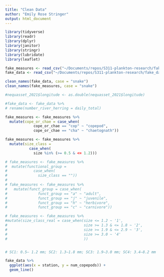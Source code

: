 ```yaml
---
title: "Clean Data"
author: "Emily Rose Stringer"
output: html_document
---
```


```r
library(tidyverse)
library(readr)
library(dplyr)
library(janitor)
library(stringr)
library(lubridate)
library(leaflet)
```

```r
fake_measures <- read_csv("~/Documents/repos/S311-plankton-research/fake_data_measures.csv")
fake_data <- read_csv("~/Documents/repos/S311-plankton-research/fake_data.csv")
```

```r
clean_names(fake_data, case = "snake")
clean_names(fake_measures, case = "snake")

```

```r
#nequasset_2021$longitude <- as.double(nequasset_2021$longitude)
```

```r
#fake_data <- fake_data %>%
# rename(number_river_herring = daily_total)

fake_measures <- fake_measures %>%
  mutate(cope_or_chae = case_when(
             cope_or_chae == "cop" ~ "copepod",
             cope_or_chae == "cha" ~ "chaetognath"))

fake_measures <- fake_measures %>%
  mutate(size_class = 
           case_when(
             size %in% (>= 0.5 & <= 1.2)))

# fake_measures <- fake_measures %>%
#  mutate(functional_group = 
#            case_when(
#              size_class == ""))
# 
# fake_measures <- fake_measures %>%
#   mutate(funct_group = case_when(
#              funct_group == "a" ~ "adult",
#              funct_group == "j" ~ "juvenile", 
#              funct_group == "h" ~ "herbivore", 
#              funct_group == "c" ~ "carnivore"))

```

```r
# fake_measures <- fake_measures %>%
#mutate(size_class_real = case_when(size <= 1.2 ~ '1',
#                                   size >= 1.3 & <= 1.8 ~ '2',
#                                   size >= 1.9 & <= 2.9 ~ '3',
#                                   size >= 3.0 ~ '4'
#                                   ))


# SC1: 0.5– 1.2 mm; SC2: 1.3–1.8 mm; SC3: 1.9–3.0 mm; SC4: 3.4–8.2 mm

```

```r
fake_data %>%
  ggplot(aes(x = station, y = num_copepods)) +
  geom_line()
  
```



